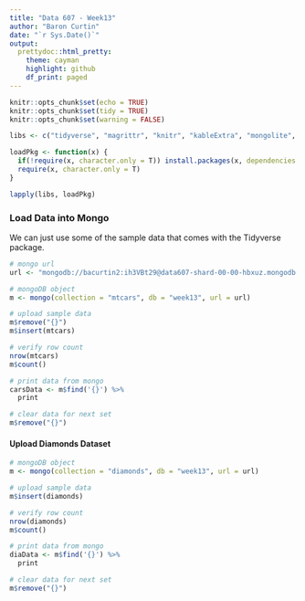 ```yaml
---
title: "Data 607 - Week13"
author: "Baron Curtin"
date: "`r Sys.Date()`"
output:
  prettydoc::html_pretty:
    theme: cayman
    highlight: github
    df_print: paged
---
```


```r
knitr::opts_chunk$set(echo = TRUE)
knitr::opts_chunk$set(tidy = TRUE)
knitr::opts_chunk$set(warning = FALSE)

libs <- c("tidyverse", "magrittr", "knitr", "kableExtra", "mongolite", "RMySQL", "DBI", "RJDBC")

loadPkg <- function(x) {
  if(!require(x, character.only = T)) install.packages(x, dependencies = T)
  require(x, character.only = T)
}

lapply(libs, loadPkg)
```


### Load Data into Mongo
We can just use some of the sample data that comes with the Tidyverse package.

```r
# mongo url
url <- "mongodb://bacurtin2:ih3VBt29@data607-shard-00-00-hbxuz.mongodb.net:27017,data607-shard-00-01-hbxuz.mongodb.net:27017,data607-shard-00-02-hbxuz.mongodb.net:27017/test?ssl=true&replicaSet=Data607-shard-0&authSource=admin"

# mongoDB object
m <- mongo(collection = "mtcars", db = "week13", url = url)

# upload sample data
m$remove("{}")
m$insert(mtcars)

# verify row count
nrow(mtcars)
m$count()

# print data from mongo
carsData <- m$find('{}') %>%
  print

# clear data for next set
m$remove("{}")
```

#### Upload Diamonds Dataset
```r
# mongoDB object
m <- mongo(collection = "diamonds", db = "week13", url = url)

# upload sample data
m$insert(diamonds)

# verify row count
nrow(diamonds)
m$count()

# print data from mongo
diaData <- m$find('{}') %>%
  print

# clear data for next set
m$remove("{}")
```


